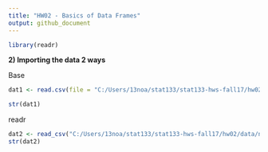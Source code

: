 ```yaml
---
title: "HW02 - Basics of Data Frames"
output: github_document
---
```


```r
library(readr)
```


**2) Importing the data 2 ways**

Base
```r
dat1 <- read.csv(file = "C:/Users/13noa/stat133/stat133-hws-fall17/hw02/data/nba2017-player-statistics.csv")

str(dat1)

```

readr
```r
dat2 <- read_csv("C:/Users/13noa/stat133/stat133-hws-fall17/hw02/data/nba2017-player-statistics.csv")
str(dat2)
```

